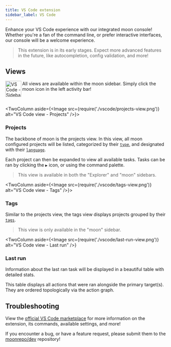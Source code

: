```yaml
---
title: VS Code extension
sidebar_label: VS Code
---
```



Enhance your VS Code experience with our integrated moon console! Whether you're a fan of the
command line, or prefer interactive interfaces, our console will be a welcome experience.

> This extension is in its early stages. Expect more advanced features in the future, like
> autocompletion, config validation, and more!

## Views

<div className="flex">
  <div className="mr-2">
    <Image
    src={require('./vscode/activity-icon.png')}
    alt="VS Code - Sidebar icon"
    width="50px"
    align="left"
    padding="0"
  />
  </div>
  <div>

All views are available within the moon sidebar. Simply click the moon icon in the left activity
bar!

  </div>
</div>

<br />

<TwoColumn aside={<Image src={require('./vscode/projects-view.png')} alt="VS Code view - Projects" />}>

### Projects

The backbone of moon is the projects view. In this view, all moon configured projects will be
listed, categorized by their [`type`](../config/project#type), and designated with their
[`language`](../config/project#language).

Each project can then be expanded to view all available tasks. Tasks can be ran by clicking the `▶`
icon, or using the command palette.

> This view is available in both the "Explorer" and "moon" sidebars.

</TwoColumn>

<TwoColumn aside={<Image src={require('./vscode/tags-view.png')} alt="VS Code view - Tags" />}>

### Tags

Similar to the projects view, the tags view displays projects grouped by their
[`tags`](../config/project#tags).

> This view is only available in the "moon" sidebar.

</TwoColumn>

<TwoColumn
  aside={<Image src={require('./vscode/last-run-view.png')} alt="VS Code view - Last run" />}
>

### Last run

Information about the last ran task will be displayed in a beautiful table with detailed stats.

This table displays all actions that were ran alongside the primary target(s). They are ordered
topologically via the action graph.

</TwoColumn>

## Troubleshooting

View the
[official VS Code marketplace](https://marketplace.visualstudio.com/items?itemName=moonrepo.moon-console)
for more information on the extension, its commands, available settings, and more!

If you encounter a bug, or have a feature request, please submit them to the
[moonrepo/dev](https://github.com/moonrepo/dev/tree/master/packages/vscode-extension) repository!
